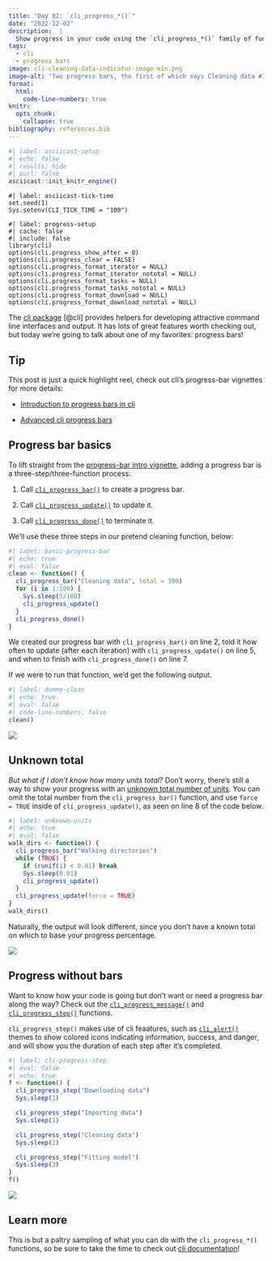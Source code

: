 ```yaml
---
title: "Day 02: `cli_progress_*()`"
date: "2022-12-02"
description:  |
  Show progress in your code using the `cli_progress_*()` family of functions from the cli package.
tags: 
  - cli
  - progress bars
image: cli-cleaning-data-indicator-image-min.png
image-alt: "Two progress bars, the first of which says Cleaning data #1 with a green bar and indicator of 100%, the second says Cleaning data #2 has a partially filled green progress bar and reads 28% followed by an ETA of 2s."
format: 
  html:
    code-line-numbers: true
knitr: 
  opts_chunk: 
    collapse: true
bibliography: references.bib
---
```


```r
#| label: asciicast-setup
#| echo: false
#| results: hide
#| purl: false
asciicast::init_knitr_engine()
```

```asciicast
#| label: asciicast-tick-time
set.seed(1)
Sys.setenv(CLI_TICK_TIME = "100")
```

```asciicast
#| label: progress-setup
#| cache: false
#| include: false
library(cli)
options(cli.progress_show_after = 0)
options(cli.progress_clear = FALSE)
options(cli.progress_format_iterator = NULL)
options(cli.progress_format_iterator_nototal = NULL)
options(cli.progress_format_tasks = NULL)
options(cli.progress_format_tasks_nototal = NULL)
options(cli.progress_format_download = NULL)
options(cli.progress_format_download_nototal = NULL)
```

The [cli package](https://cli.r-lib.org/) [@cli] provides helpers for developing attractive command line interfaces and output. It has lots of great features worth checking out, but today we're going to talk about one of my favorites: progress bars!

::: callout-tip
## Tip

This post is just a quick highlight reel, check out cli's progress-bar vignettes for more details:

-   [Introduction to progress bars in cli](https://cli.r-lib.org/articles/progress.html)

-   [Advanced cli progress bars](https://cli.r-lib.org/articles/progress-advanced.html)
:::

## Progress bar basics

To lift straight from the [progress-bar intro vignette](https://cli.r-lib.org/articles/progress.html), adding a progress bar is a three-step/three-function process:

1.  Call [`cli_progress_bar()`](https://cli.r-lib.org/reference/cli_progress_bar.html) to create a progress bar.

2.  Call [`cli_progress_update()`](https://cli.r-lib.org/reference/cli_progress_bar.html) to update it.

3.  Call [`cli_progress_done()`](https://cli.r-lib.org/reference/cli_progress_bar.html) to terminate it.

We'll use these three steps in our pretend cleaning function, below:

```r
#| label: basic-progress-bar
#| echo: true
#| eval: false
clean <- function() {
  cli_progress_bar("Cleaning data", total = 100)
  for (i in 1:100) {
    Sys.sleep(5/100)
    cli_progress_update()
  }
  cli_progress_done()
}
```

We created our progress bar with `cli_progress_bar()` on line 2, told it how often to update (after each iteration) with `cli_progress_update()` on line 5, and when to finish with `cli_progress_done()` on line 7.

If we were to run that function, we'd get the following output.

```r
#| label: dummy-clean
#| echo: true
#| eval: false
#| code-line-numbers: false
clean()
```

![](cli-classic-example.svg){fig-alt="Progress bar that says \"cleaning data\" with a series of boxes that update along with a percentage and an ETA until done."}

## Unknown total

*But what if I don't know how many units total?* Don't worry, there's still a way to show your progress with an [unknown total number of units](https://cli.r-lib.org/articles/progress.html#unknown-total-number-of-units). You can omit the total number from the `cli_progress_bar()` function, and use `force = TRUE` inside of `cli_progress_update()`, as seen on line 8 of the code below.

```r
#| label: unknown-units
#| echo: true
#| eval: false
walk_dirs <- function() {
  cli_progress_bar("Walking directories")
  while (TRUE) {
    if (runif(1) < 0.01) break
    Sys.sleep(0.01)
    cli_progress_update()
  }
  cli_progress_update(force = TRUE)
}
walk_dirs()
```

Naturally, the output will look different, since you don't have a known total on which to base your progress percentage.

![](cli-unknown-total-example.svg){fig-alt="Command line interface with animated wheel that reads \"Walking directories\" followed by the number done, the number per second, and time elapsed."}

## Progress without bars

Want to know how your code is going but don't want or need a progress bar along the way? Check out the [`cli_progress_message()`](https://cli.r-lib.org/reference/cli_progress_message.html) and [`cli_progress_step()`](https://cli.r-lib.org/reference/cli_progress_step.html) functions.

`cli_progress_step()` makes use of cli feaatures, such as [`cli_alert()`](https://cli.r-lib.org/reference/cli_alert.html) themes to show colored icons indicating information, success, and danger, and will show you the duration of each step after it's completed.

```r
#| label: cli-progress-step
#| eval: false
#| echo: true
f <- function() {
  cli_progress_step("Downloading data")
  Sys.sleep(2)

  cli_progress_step("Importing data")
  Sys.sleep(1)

  cli_progress_step("Cleaning data")
  Sys.sleep(2)

  cli_progress_step("Fitting model")
  Sys.sleep(3)
}
f()
```

![](cli-progress_step_simple-example.svg){fig-alt="Bullets for Downloading data, Importing data, Cleaning data, and Fitting model each of which is preceded by an icon indicating whether or not it is finished and followed by the duration it took when done."}

## Learn more

This is but a paltry sampling of what you can do with the `cli_progress_*()` functions, so be sure to take the time to check out [cli documentation](https://cli.r-lib.org/)!
